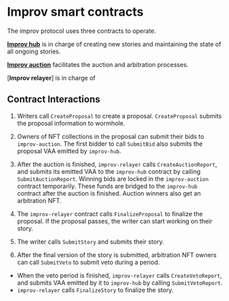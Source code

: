 # Improv smart contracts

The improv protocol uses three contracts to operate. 

[**Improv hub**](./hub.mdx) is in charge of creating new stories and maintaining the state of all ongoing stories. 

[**Improv auction**]("./auction.mdx") facilitates the auction and arbitration processes.

[**Improv relayer**] is in charge of 


## Contract Interactions

1. Writers call `CreateProposal` to create a proposal. `CreateProposal` submits the proposal information to wormhole.

2. Owners of NFT collections in the proposal can submit their bids to `improv-auction`. The first bidder to call `SubmitBid` also submits the proposal VAA emitted by `improv-hub`.

3. After the auction is finished, `improv-relayer` calls `CreateAuctionReport`, and submits its emitted VAA to the `improv-hub` contract by calling `SubmitAuctionReport`. Winning bids are locked in the `improv-auction` contract temporarily. These funds are bridged to the `improv-hub` contract after the auction is finished. Auction winners also get an arbitration NFT.

4. The `improv-relayer` contract calls `FinalizeProposal` to finalize the proposal. If the proposal passes, the writer can start working on their story.

5. The writer calls `SubmitStory` and submits their story.

6.  After the final version of the story is submitted, arbitration NFT owners can call `SubmitVeto` to submit veto during a period.
- When the veto period is finished, `improv-relayer` calls `CreateVetoReport`, and submits VAA emitted by it to `improv-hub` by calling `SubmitVetoReport`.
- `improv-relayer` calls `FinalizeStory` to finalize the story.